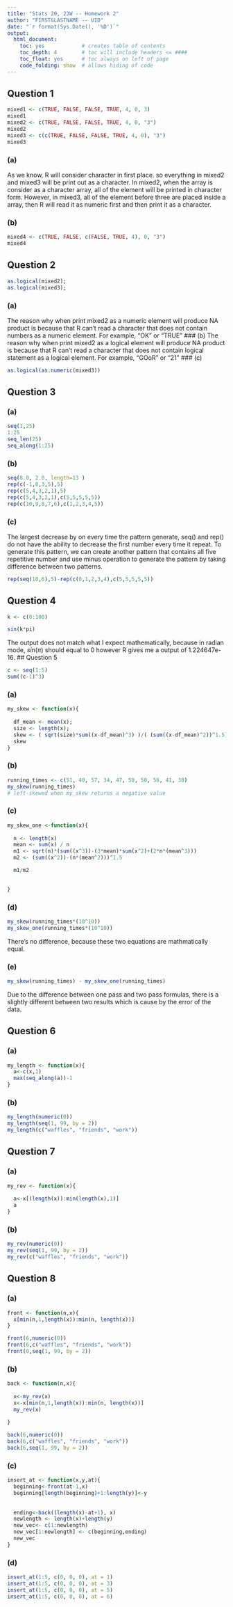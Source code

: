 ```yaml
---
title: "Stats 20, 23W -- Homework 2"
author: "FIRST&LASTNAME -- UID"
date: "`r format(Sys.Date(), '%D')`"
output:
  html_document:
    toc: yes            # creates table of contents
    toc_depth: 4        # toc will include headers <= ####
    toc_float: yes      # toc always on left of page
    code_folding: show  # allows hiding of code
---
```


## Question 1

```r
mixed1 <- c(TRUE, FALSE, FALSE, TRUE, 4, 0, 3)
mixed1
mixed2 <- c(TRUE, FALSE, FALSE, TRUE, 4, 0, "3")
mixed2
mixed3 <- c(c(TRUE, FALSE, FALSE, TRUE, 4, 0), "3")
mixed3
```

### (a)
<!-- ENTER YOUR ANSWER BELOW -->
As we know, R will consider character in first place. so everything in mixed2 and mixed3 will be print out as a character. In mixed2, when the array is consider as a character array, all of the element will be printed in character form. However, in mixed3, all of the element before three are placed inside a array, then R will read it as numeric first and then print it as a character.

### (b)
<!-- ENTER YOUR ANSWER BELOW, IT CAN BE JUST THE COMMAND. NO NEED TO STORE AN OBJECT -->
```r
mixed4 <- c(TRUE, FALSE, c(FALSE, TRUE, 4), 0, "3")
mixed4
```

## Question 2

```r
as.logical(mixed2);
as.logical(mixed3);
```


### (a)
<!-- ENTER YOUR ANSWER BELOW -->
The reason why when print mixed2 as a numeric element will produce NA product is because that R can't read a character that does not contain numbers as a numeric element. For example, "OK" or "TRUE"
### (b)
<!-- ENTER YOUR ANSWER BELOW -->
The reason why when print mixed2 as a logical element will produce NA product is because that R can't read a character that does not contain logical statement as a logical element. For example, "GOoR" or "21"
### (c)
<!-- ENTER YOUR ANSWER BELOW, IT CAN BE JUST THE COMMAND. NO NEED TO STORE AN OBJECT -->
```r
as.logical(as.numeric(mixed3))
```

## Question 3

### (a)
<!-- ENTER YOUR ANSWERS BELOW, THEY CAN BE JUST THE COMMANDs. NO NEED TO STORE OBJECTs -->
```r
seq(1,25)
1:25
seq_len(25)
seq_along(1:25)
```

### (b)
<!-- ENTER YOUR ANSWERS BELOW, THEY CAN BE JUST THE COMMANDs. NO NEED TO STORE OBJECTs -->
```r
seq(8.0, 2.0, length=13 )
rep(c(-1,0,3,5),5)
rep(c(5,4,3,2,1),5)
rep(c(5,4,3,2,1),c(5,5,5,5,5))
rep(c(10,9,8,7,6),c(1,2,3,4,5))

```

### (c)
<!-- ENTER YOUR ANSWER BELOW -->
The largest decrease by on every time the pattern generate, seq() and rep() do not have the ability to decrease the first number every time it repeat. To generate this pattern, we can create another pattern that contains all five repetitive number and use minus operation to generate the pattern by taking difference between two patterns.
<!-- USE THE CODE CHUNK BELOW IF YOU'D LIKE -->
```r

rep(seq(10,6),5)-rep(c(0,1,2,3,4),c(5,5,5,5,5))

```


## Question 4
<!-- USE THE CODE CHUNK BELOW -->
```r
k <- c(0:100)

sin(k*pi)
```
<!-- ENTER YOUR EXPLANATION BELOW -->
The output does not match what I expect mathematically, because in radian mode, $sin(\pi)$ should equal to 0 however R gives me a output of 1.224647e-16.
## Question 5
```r
c <- seq(1:5)
sum((c-1)^3)

```

### (a)
<!-- CREATE THE FUNCTION IN THE CODE CHUNK BELOW -->
<!-- NAME THE FUNCTION AND ITS INPUTS EXACTLY AS STATED IN THE ASSIGNENT -->
```r

my_skew <- function(x){
  
  df_mean <- mean(x);
  size <- length(x);
  skew <- ( sqrt(size)*sum((x-df_mean)^3) )/( (sum((x-df_mean)^2))^1.5)
  skew
}


```

### (b)
<!-- USE THE CODE CHUNK BELOW -->
```r
running_times <- c(51, 40, 57, 34, 47, 50, 50, 56, 41, 38)
my_skew(running_times)
# left-skewed when my_skew returns a negative value
```

### (c)
<!-- CREATE THE FUNCTION IN THE CODE CHUNK BELOW -->
<!-- NAME THE FUNCTION AND ITS INPUTS EXACTLY AS STATED IN THE ASSIGNENT -->
```r
my_skew_one <-function(x){
  
  n <- length(x)
  mean <- sum(x) / n
  m1 <- sqrt(n)*(sum((x^3))-(3*mean)*sum(x^2)+(2*n*(mean^3)))
  m2 <- (sum((x^2))-(n*(mean^2)))^1.5

  m1/m2

  
}


```

### (d)
<!-- USE THE CODE CHUNK BELOW -->
```r
my_skew(running_times*(10^10))
my_skew_one(running_times*(10^10))
```
<!-- ENTER YOUR EXPLANATION BELOW -->
There's no difference, because these two equations are mathmatically equal. 

### (e)
<!-- USE THE CODE CHUNK BELOW IF YOU'D LIKE -->
```r
my_skew(running_times) - my_skew_one(running_times)
```

<!-- ENTER YOUR ANSWER BELOW -->
Due to the difference between one pass and two pass formulas, there is a slightly different between two results which is cause by the error of the data. 

## Question 6

### (a)
<!-- CREATE THE FUNCTION IN THE CODE CHUNK BELOW -->
<!-- NAME THE FUNCTION AND ITS INPUTS EXACTLY AS STATED IN THE ASSIGNENT -->
```r
my_length <- function(x){
  a<-c(x,1)
  max(seq_along(a))-1
}

```

### (b)
<!-- USE THE CODE CHUNK BELOW -->
```r
my_length(numeric(0))
my_length(seq(1, 99, by = 2))
my_length(c("waffles", "friends", "work"))
```

## Question 7

### (a)
<!-- CREATE THE FUNCTION IN THE CODE CHUNK BELOW -->
<!-- NAME THE FUNCTION AND ITS INPUTS EXACTLY AS STATED IN THE ASSIGNENT -->
```r

my_rev <- function(x){
  
  a<-x[(length(x)):min(length(x),1)]
  a
}

```

### (b)
<!-- USE THE CODE CHUNK BELOW -->
```r

my_rev(numeric(0))
my_rev(seq(1, 99, by = 2))
my_rev(c("waffles", "friends", "work"))
```

## Question 8

### (a)
<!-- CREATE THE FUNCTION IN THE CODE CHUNK BELOW -->
<!-- NAME THE FUNCTION AND ITS INPUTS EXACTLY AS STATED IN THE ASSIGNENT -->
```r
front <- function(n,x){
  x[min(n,1,length(x)):min(n, length(x))]
}

front(6,numeric(0))
front(6,c("waffles", "friends", "work"))
front(0,seq(1, 99, by = 2))
```

### (b)
<!-- CREATE THE FUNCTION IN THE CODE CHUNK BELOW -->
<!-- NAME THE FUNCTION AND ITS INPUTS EXACTLY AS STATED IN THE ASSIGNENT -->
```r
back <- function(n,x){
  
  x<-my_rev(x)
  x<-x[min(n,1,length(x)):min(n, length(x))]
  my_rev(x)
  
}

back(6,numeric(0))
back(6,c("waffles", "friends", "work"))
back(6,seq(1, 99, by = 2))
```


### (c)
<!-- CREATE THE FUNCTION IN THE CODE CHUNK BELOW -->
<!-- NAME THE FUNCTION AND ITS INPUTS EXACTLY AS STATED IN THE ASSIGNENT -->
```r
insert_at <- function(x,y,at){
  beginning<-front(at-1,x)
  beginning[length(beginning)+1:length(y)]<-y
  
  
  ending<-back((length(x)-at+1), x)
  newlength <- length(x)+length(y)
  new_vec<- c(1:newlength)
  new_vec[1:newlength] <- c(beginning,ending)
  new_vec
}
```

### (d)
<!-- USE THE CODE CHUNK BELOW -->
```r

insert_at(1:5, c(0, 0, 0), at = 1)
insert_at(1:5, c(0, 0, 0), at = 3)
insert_at(1:5, c(0, 0, 0), at = 5)
insert_at(1:5, c(0, 0, 0), at = 6)
```








